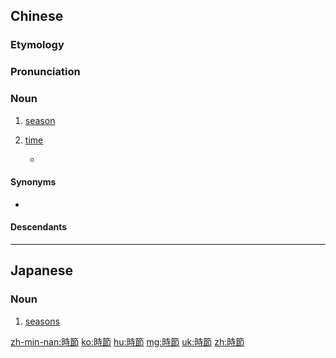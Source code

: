 {{also|时节}}
==Chinese==
{{zh-forms|s=时节}}

===Etymology===
{{rfe|lang=zh}}

===Pronunciation===
{{zh-pron
|m=shíjié
|c=si4 zit3
|h=pfs=sṳ̀-chiet
|mn=xm,qz,tp:sî-choeh/zz,kh:sî-cheh/xm,qz,zz:sî-chiat
|cat=n
}}

===Noun===
{{zh-noun}}

# [[season]] {{gloss|part of the year when something occurs}}
# {{lb|zh|dialectal}} [[time]]
#* {{zh-x|人子 得 榮耀 个 時節 到 了！|The '''hour''' is come, that the Son of man should be glorified.|H|ref={{w2|zh|客語聖經：現代台灣客語譯本|現代臺灣客語譯本}} ({{w|Hakka Bible: Today's Taiwan Hakka Version|Today's Taiwan Hakka Version}}), {{lang|zh|約翰福音}} (John) 12:23}}

====Synonyms====
* {{sense|time}} {{zh-l|時候}}

====Descendants====
{{CJKV||じせつ|시절|thời tiết}}

----

==Japanese==
{{ja-kanjitab|じ|せつ|yomi=on}}

===Noun===
{{ja-noun|じせつ}}

# [[seasons]]

[[zh-min-nan:時節]]
[[ko:時節]]
[[hu:時節]]
[[mg:時節]]
[[uk:時節]]
[[zh:時節]]